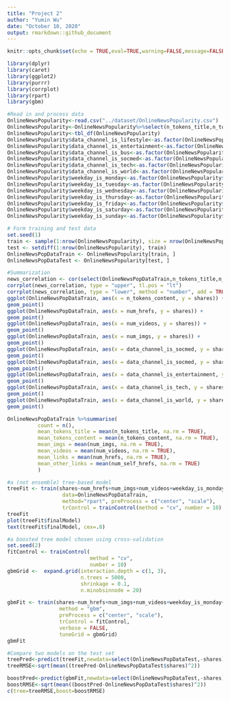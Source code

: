 ```yaml
---
title: "Project 2"
author: "Yumin Wu"
date: "October 10, 2020"
output: rmarkdown::github_document
---
```


```r
knitr::opts_chunk$set(echo = TRUE,eval=TRUE,warning=FALSE,message=FALSE,error = FALSE)
```


```r
library(dplyr)
library(caret)
library(ggplot2)
library(purrr)
library(corrplot)
library(rpart)
library(gbm)
```

```r
#Read in and process data
OnlineNewsPopularity<-read.csv("../dataset/OnlineNewsPopularity.csv")
OnlineNewsPopularity<-OnlineNewsPopularity%>%select(n_tokens_title,n_tokens_content,num_hrefs,num_self_hrefs,num_imgs,num_videos,data_channel_is_lifestyle,data_channel_is_entertainment,data_channel_is_bus,data_channel_is_socmed,data_channel_is_tech,data_channel_is_world,weekday_is_monday,weekday_is_tuesday,weekday_is_wednesday,weekday_is_thursday,weekday_is_friday,weekday_is_saturday,weekday_is_sunday,shares)
OnlineNewsPopularity<-tbl_df(OnlineNewsPopularity)
OnlineNewsPopularity$data_channel_is_lifestyle<-as.factor(OnlineNewsPopularity$data_channel_is_lifestyle)
OnlineNewsPopularity$data_channel_is_entertainment<-as.factor(OnlineNewsPopularity$data_channel_is_entertainment)
OnlineNewsPopularity$data_channel_is_bus<-as.factor(OnlineNewsPopularity$data_channel_is_bus)
OnlineNewsPopularity$data_channel_is_socmed<-as.factor(OnlineNewsPopularity$data_channel_is_socmed)
OnlineNewsPopularity$data_channel_is_tech<-as.factor(OnlineNewsPopularity$data_channel_is_tech)
OnlineNewsPopularity$data_channel_is_world<-as.factor(OnlineNewsPopularity$data_channel_is_world)
OnlineNewsPopularity$weekday_is_monday<-as.factor(OnlineNewsPopularity$weekday_is_monday)
OnlineNewsPopularity$weekday_is_tuesday<-as.factor(OnlineNewsPopularity$weekday_is_tuesday)
OnlineNewsPopularity$weekday_is_wednesday<-as.factor(OnlineNewsPopularity$weekday_is_wednesday)
OnlineNewsPopularity$weekday_is_thursday<-as.factor(OnlineNewsPopularity$weekday_is_thursday)
OnlineNewsPopularity$weekday_is_friday<-as.factor(OnlineNewsPopularity$weekday_is_friday)
OnlineNewsPopularity$weekday_is_saturday<-as.factor(OnlineNewsPopularity$weekday_is_saturday)
OnlineNewsPopularity$weekday_is_sunday<-as.factor(OnlineNewsPopularity$weekday_is_sunday)

```

```r
# Form training and test data
set.seed(1)
train <- sample(1:nrow(OnlineNewsPopularity), size = nrow(OnlineNewsPopularity)*0.7)
test <- setdiff(1:nrow(OnlineNewsPopularity), train)
OnlineNewsPopDataTrain <- OnlineNewsPopularity[train, ]
OnlineNewsPopDataTest <- OnlineNewsPopularity[test, ]
```

```r
#Summarization
news_correlation <- cor(select(OnlineNewsPopDataTrain,n_tokens_title,n_tokens_content,num_hrefs, num_self_hrefs,num_imgs,num_videos,shares))
corrplot(news_correlation, type = "upper", tl.pos = "lt")
corrplot(news_correlation, type = "lower", method = "number", add = TRUE, tl.pos = "n")
ggplot(OnlineNewsPopDataTrain, aes(x = n_tokens_content, y = shares)) +
geom_point() 
ggplot(OnlineNewsPopDataTrain, aes(x = num_hrefs, y = shares)) +
geom_point() 
ggplot(OnlineNewsPopDataTrain, aes(x = num_videos, y = shares)) +
geom_point() 
ggplot(OnlineNewsPopDataTrain, aes(x = num_imgs, y = shares)) +
geom_point()
ggplot(OnlineNewsPopDataTrain, aes(x = data_channel_is_socmed, y = shares)) +
geom_point() 
ggplot(OnlineNewsPopDataTrain, aes(x = data_channel_is_socmed, y = shares)) +
geom_point() 
ggplot(OnlineNewsPopDataTrain, aes(x = data_channel_is_entertainment, y = shares)) +
geom_point() 
ggplot(OnlineNewsPopDataTrain, aes(x = data_channel_is_tech, y = shares)) +
geom_point() 
ggplot(OnlineNewsPopDataTrain, aes(x = data_channel_is_world, y = shares)) +
geom_point() 

OnlineNewsPopDataTrain %>%summarise(
          count = n(),
          mean_tokens_title = mean(n_tokens_title, na.rm = TRUE),
          mean_tokens_content = mean(n_tokens_content, na.rm = TRUE),
          mean_imgs = mean(num_imgs, na.rm = TRUE),
          mean_videos = mean(num_videos, na.rm = TRUE),
          mean_links = mean(num_hrefs, na.rm = TRUE),
          mean_other_links = mean(num_self_hrefs, na.rm = TRUE)
          )
```

```r
#a (not ensemble) tree-based model
treeFit <- train(shares~num_hrefs+num_imgs+num_videos+weekday_is_monday+data_channel_is_world+data_channel_is_tech+data_channel_is_socmed+data_channel_is_bus+data_channel_is_entertainment, 
                  data=OnlineNewsPopDataTrain, 
                  method="rpart", preProcess = c("center", "scale"),
                  trControl = trainControl(method = "cv", number = 10),control=rpart.control(minsplit=20, minbucket =1, cp=0.001))
treeFit
plot(treeFit$finalModel)
text(treeFit$finalModel, cex=.8)
```

```r
#a boosted tree model chosen using cross-validation
set.seed(2)
fitControl <- trainControl(
                           method = "cv",
                           number = 10)
gbmGrid <-  expand.grid(interaction.depth = c(1, 3), 
                        n.trees = 5000, 
                        shrinkage = 0.1,
                        n.minobsinnode = 20)

gbmFit <- train(shares~num_hrefs+num_imgs+num_videos+weekday_is_monday+data_channel_is_world+data_channel_is_tech+data_channel_is_socmed+data_channel_is_bus+data_channel_is_entertainment, data = OnlineNewsPopDataTrain, 
                 method = "gbm", 
                 preProcess = c("center", "scale"),
                 trControl = fitControl, 
                 verbose = FALSE, 
                 tuneGrid = gbmGrid)
gbmFit
```

```r
#Compare two models on the test set
treePred<-predict(treeFit,newdata=select(OnlineNewsPopDataTest,-shares))
treeRMSE<-sqrt(mean((treePred-OnlineNewsPopDataTest$shares)^2))

boostPred<-predict(gbmFit,newdata=select(OnlineNewsPopDataTest,-shares),n.trees=5000)
boostRMSE<-sqrt(mean((boostPred-OnlineNewsPopDataTest$shares)^2))
c(tree=treeRMSE,boost=boostRMSE)

```

